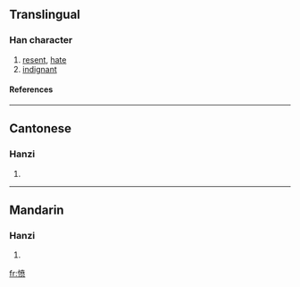 {{see|憤}}

==Translingual==
===Han character===
{{Han char|rn=61|rad=心|as=09|sn=12|four=|canj=心十廿人 (PJTO)}}
# [[resent]], [[hate]]
# [[indignant]]
====References====
{{Han ref|kx=0396.071|hdz=42325.140|uh=6124|ud=24868}}

----
==Cantonese==
===Hanzi===
{{yue-hanzi|jyut=|y=fan5}}
# {{defn|Cantonese}}

----
==Mandarin==
===Hanzi===
{{cmn-hanzi|tra=憤|pin=[[fèn]] ([[fen4]]), [[shuò]] ([[shuo4]])|wg=fen<sup>4</sup>, shuo<sup>4</sup>}}
# {{defn|Mandarin}}

[[fr:愤]]